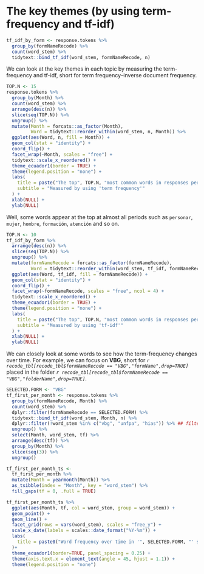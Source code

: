 
# The key themes (by using term-frequency and tf-idf) {-}

```r
tf_idf_by_form <- response.tokens %>% 
  group_by(formNameRecode) %>% 
  count(word_stem) %>% 
  tidytext::bind_tf_idf(word_stem, formNameRecode, n)
```

We can look at the key themes in each topic by measuring the
term-frequency and tf-idf, short for term frequency–inverse document frequency.

```r
TOP.N <- 15
response.tokens %>% 
  group_by(Month) %>% 
  count(word_stem) %>% 
  arrange(desc(n)) %>% 
  slice(seq(TOP.N)) %>% 
  ungroup() %>% 
  mutate(Month = forcats::as_factor(Month),
         Word = tidytext::reorder_within(word_stem, n, Month)) %>% 
  ggplot(aes(Word, n, fill = Month)) +
  geom_col(stat = "identity") +
  coord_flip() +
  facet_wrap(~Month, scales = "free") +
  tidytext::scale_x_reordered() + 
  theme_ecuador1(border = TRUE) +
  theme(legend.position = "none") +
  labs(
    title = paste("The top", TOP.N, "most common words in responses per month"),
    subtitle = "Measured by using 'term frequency'"
  ) +
  xlab(NULL) +
  ylab(NULL)
```

Well, some words appear at the top at
almost all periods such as `personar`, `mujer`, `hombre`, `formación`,
`atención` and so on. 

```r
TOP.N <- 10
tf_idf_by_form %>% 
  arrange(desc(n)) %>% 
  slice(seq(TOP.N)) %>% 
  ungroup() %>% 
  mutate(formNameRecode = forcats::as_factor(formNameRecode),
         Word = tidytext::reorder_within(word_stem, tf_idf, formNameRecode)) %>% 
  ggplot(aes(Word, tf_idf, fill = formNameRecode)) +
  geom_col(stat = "identity") +
  coord_flip() +
  facet_wrap(~formNameRecode, scales = "free", ncol = 4) +
  tidytext::scale_x_reordered() + 
  theme_ecuador1(border = TRUE) +
  theme(legend.position = "none") +
  labs(
    title = paste("The top", TOP.N, "most common words in responses per month"),
    subtitle = "Measured by using 'tf-idf'"
  ) +
  xlab(NULL) +
  ylab(NULL)
```


We can closely look at some words to see how the term-frequency changes over
time.
For example, we can focus on **VBG**, short for
*`r recode_tbl[recode_tbl$formNameRecode == "VBG","formName",drop=TRUE]`*
placed in the folder
*`r recode_tbl[recode_tbl$formNameRecode == "VBG","folderName",drop=TRUE]`*.

```r
SELECTED.FORM <- "VBG"
tf_first_per_month <- response.tokens %>% 
  group_by(formNameRecode, Month) %>% 
  count(word_stem) %>%
  dplyr::filter(formNameRecode == SELECTED.FORM) %>% 
  tidytext::bind_tf_idf(word_stem, Month, n) %>% 
  dplyr::filter(!word_stem %in% c("vbg", "unfpa", "hias")) %>% ## filter out some words that can be redundant
  ungroup() %>% 
  select(Month, word_stem, tf) %>% 
  arrange(desc(tf)) %>%
  group_by(Month) %>% 
  slice(seq(3)) %>% 
  ungroup()

tf_first_per_month_ts <-
  tf_first_per_month %>%
  mutate(Month = yearmonth(Month)) %>% 
  as_tsibble(index = "Month", key = "word_stem") %>% 
  fill_gaps(tf = 0, .full = TRUE)

tf_first_per_month_ts %>% 
  ggplot(aes(Month, tf, col = word_stem, group = word_stem)) +
  geom_point() +
  geom_line() +
  facet_grid(rows = vars(word_stem), scales = "free_y") +
  scale_x_date(labels = scales::date_format("%Y-%m")) +
  labs(
    title = paste0("Word frequency over time in '", SELECTED.FORM, "' sector")
  )+
  theme_ecuador1(border=TRUE, panel_spacing = 0.25) +
  theme(axis.text.x = element_text(angle = 45, hjust = 1.1)) +
  theme(legend.position = "none")
```

